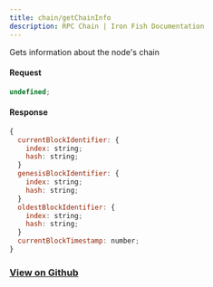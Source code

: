 ```yaml
---
title: chain/getChainInfo
description: RPC Chain | Iron Fish Documentation
---
```


Gets information about the node's chain

#### Request

```js
undefined;
```

#### Response

```js
{
  currentBlockIdentifier: {
    index: string;
    hash: string;
  }
  genesisBlockIdentifier: {
    index: string;
    hash: string;
  }
  oldestBlockIdentifier: {
    index: string;
    hash: string;
  }
  currentBlockTimestamp: number;
}
```

### [View on Github](https://github.com/iron-fish/ironfish/blob/master/ironfish/src/rpc/routes/chain/getChainInfo.ts)
